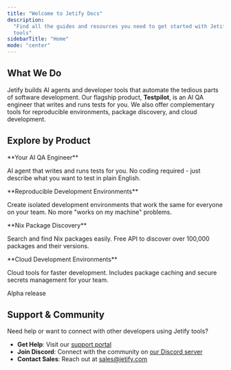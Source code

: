 ```yaml
---
title: "Welcome to Jetify Docs"
description:
  "Find all the guides and resources you need to get started with Jetify's AI agents and developer
  tools"
sidebarTitle: "Home"
mode: "center"
---
```


## What We Do

Jetify builds AI agents and developer tools that automate the tedious parts of software development.
Our flagship product, **Testpilot**, is an AI QA engineer that writes and runs tests for you. We
also offer complementary tools for reproducible environments, package discovery, and cloud
development.

## Explore by Product

<CardGroup cols={2}>
<Card title="Testpilot" icon="rocket" href="/docs/testpilot/">
**Your AI QA Engineer**

AI agent that writes and runs tests for you. No coding required - just describe what you want to
test in plain English.

</Card>

<Card title="Devbox" icon="box" href="/docs/devbox/">
**Reproducible Development Environments**

Create isolated development environments that work the same for everyone on your team. No more
"works on my machine" problems.

</Card>

<Card title="NixHub API" icon="gear" href="/docs/nixhub/">
**Nix Package Discovery**

Search and find Nix packages easily. Free API to discover over 100,000 packages and their versions.

</Card>

<Card title="Jetify Cloud" icon="cloud" href="/docs/cloud/">
**Cloud Development Environments**

Cloud tools for faster development. Includes package caching and secure secrets management for your
team.

<Info>
Alpha release
</Info>
</Card>
</CardGroup>

## Support & Community

Need help or want to connect with other developers using Jetify tools?

- **Get Help**: Visit our [support portal](https://help.jetify.com)
- **Join Discord**: Connect with the community on [our Discord server](https://discord.gg/jetify)
- **Contact Sales**: Reach out at [sales@jetify.com](mailto:sales@jetify.com)
